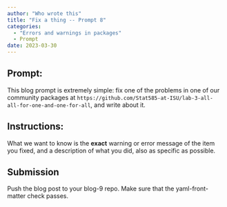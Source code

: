 ```yaml
---
author: "Who wrote this"
title: "Fix a thing -- Prompt 8"
categories: 
  - "Errors and warnings in packages"
  - Prompt
date: 2023-03-30
---
```


## Prompt:

This blog prompt is extremely simple: fix one of the problems in one of our community packages at `https://github.com/Stat585-at-ISU/lab-3-all-all-for-one-and-one-for-all`, and write about it. 

## Instructions:

What we want to know is the **exact** warning or error message of the item you fixed, and a description of what you did, also as specific as possible. 


## Submission

Push the blog post to your blog-9 repo. Make sure that the yaml-front-matter check passes.

